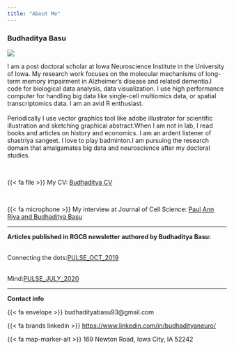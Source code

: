 ```yaml
---
title: "About Me"
---
```


### Budhaditya Basu

![](files/Me.jpg)<br>

<p align="justify">

I am a post doctoral scholar at Iowa Neuroscience Institute in the University of Iowa. My research work focuses on the molecular mechanisms of long-term memory impairment in Alzheimer's disease and related dementia.I code for biological data analysis, data visualization. I use high performance computer for handling big data like single-cell multiomics data, or spatial transcriptomics data. I am an avid R enthusiast.<br><br>Periodically I use vector graphics tool like adobe illustrator for scientific illustration and sketching graphical abstract.When I am not in lab, I read books and articles on history and economics. I am an ardent listener of shastriya sangeet. I love to play badminton.I am pursuing the research domain that amalgamates big data and neuroscience after my doctoral studies.

</p>

<br>

{{< fa file >}} My CV: <a href="https://drive.google.com/file/d/1V7GJlmT_YFlhi47lWOsSLrTO9uHQAb11/view?usp=drive_link" target="_blank">Budhaditya CV</a>

<br>

{{< fa microphone >}} My interview at Journal of Cell Science: <a href="https://doi.org/10.1242/jcs.260800" target="_blank"> Paul Ann Riya and Budhaditya Basu</a> <br>

------------------------------------------------------------------------

<b>Articles published in RGCB newsletter authored by Budhaditya Basu:</b><br><br>

Connecting the dots:<a href="https://rgcb.res.in/documents/newsletter/PULSE-OCTOBER-2019.pdf" target="_blank">PULSE_OCT_2019</a><br><br>

Mind:<a href="https://rgcb.res.in/RGCB-PULSE-JULY-2020/"target="_blank">PULSE_JULY_2020</a>

------------------------------------------------------------------------

**Contact info**

{{< fa envelope >}} budhadityabasu93\@gmail.com

{{< fa brands linkedin >}} [https://www.linkedin.com/in/budhadityaneuro/](https://www.linkedin.com/in/budhadityaneuro/){target="_blank"}

{{< fa map-marker-alt >}} 169 Newton Road, Iowa City, IA 52242
